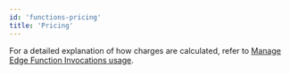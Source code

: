 ```yaml
---
id: 'functions-pricing'
title: 'Pricing'
---
```


<PricingEdgeFunctions/>

For a detailed explanation of how charges are calculated, refer to [Manage Edge Function Invocations usage](/docs/guides/platform/manage-your-usage/edge-function-invocations).